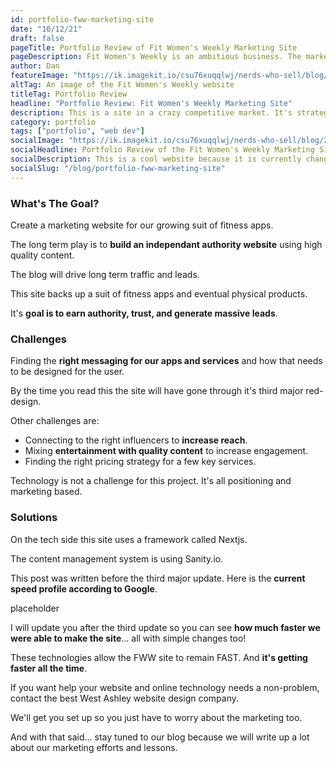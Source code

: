```yaml
---
id: portfolio-fww-marketing-site
date: "10/12/21"
draft: false
pageTitle: Portfolio Review of Fit Women's Weekly Marketing Site
pageDescription: Fit Women's Weekly is an ambitious business. The marketing website is the asset that will drive business growth. It's about the content with this one.
author: Dan
featureImage: "https://ik.imagekit.io/csu76xuqqlwj/nerds-who-sell/blog/2021/portfolio-fww-marketing-site-1200x525_TU6IvvO1a3.jpg"
altTag: An image of the Fit Women's Weekly website
titleTag: Portfolio Review
headline: "Portfolio Review: Fit Women's Weekly Marketing Site"
description: This is a site in a crazy competitive market. It's strategy is about content and a suit of unique apps to get to it's vertion of critical mass.
category: portfolio
tags: ["portfolio", "web dev"]
socialImage: "https://ik.imagekit.io/csu76xuqqlwj/nerds-who-sell/blog/2021/portfolio-fww-marketing-site-social-1200x630_VaXyZ9U6c.jpg"
socialHeadline: Portfolio Review of the Fit Women's Weekly Marketing Site
socialDescription: This is a cool website because it is currently changing a lot as the company finds it's messaging and product suit. It's a fun site to see has it goes through it's refiing process.
socialSlug: "/blog/portfolio-fww-marketing-site"
---
```



<YouTubeEmbed
  videoTitle="Fit Womens Weekly Marketing Site Portfolio"
  videoId="0gWfXKaDrHQ"
/>

### What's The Goal?

Create a marketing website for our growing suit of fitness apps.

The long term play is to **build an independant authority website** using high quality content.

The blog will drive long term traffic and leads.

This site backs up a suit of fitness apps and eventual physical products.

It's **goal is to earn authority, trust, and generate massive leads**.

### Challenges

Finding the **right messaging for our apps and services** and how that needs to be designed for the user.

By the time you read this the site will have gone through it's third major red-design.

Other challenges are:

- Connecting to the right influencers to **increase reach**.
- Mixing **entertainment with quality content** to increase engagement.
- Finding the right pricing strategy for a few key services.

Technology is not a challenge for this project. It's all positioning and marketing based.

### Solutions

On the tech side this site uses a framework called <PostLink url="https://nextjs.org">Nextjs</PostLink>.

The content management system is using <PostLink url="https://sanity.io">Sanity.io</PostLink>.

This post was written before the third major update. Here is the **current speed profile according to Google**.

placeholder

I will update you after the third update so you can see **how much faster we were able to make the site**... all with simple changes too!

These technologies allow the FWW site to remain FAST. And **it's getting faster all the time**.

If you want help your website and online technology needs a non-problem, contact the <PostLink slug="/">best West Ashley website design company</PostLink>.

We'll get you set up so you just have to worry about the marketing too.

And with that said... stay tuned to our blog because we will write up a lot about our marketing efforts and lessons.
